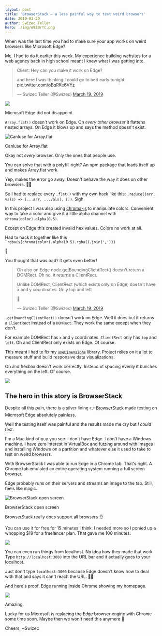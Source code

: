 ```yaml
---
layout: post
title: 'BrowserStack – a less painful way to test weird browsers'
date: 2019-03-20
author: Swizec Teller
hero: ./img/o9Z0rYC.png
---
```

When was the last time you had to make sure your app works on weird browsers like Microsoft Edge?





Me, I had to do it earlier this week. My experience building websites for a web agency back in high school meant I knew what I was getting into.



> Client: Hey can you make it work on Edge?  
>   
> and here I was thinking I could go to bed early tonight [pic.twitter.com/oBqRKe6VYz](https://t.co/oBqRKe6VYz)
>
> — Swizec Teller (@Swizec) [March 19, 2019](https://twitter.com/Swizec/status/1107895195163451393?ref_src=twsrc%5Etfw)



![](./img/media-116a8zosxwA0SI-giphy.gif)



Microsoft Edge did not disappoint.



`Array.flat()` doesn't work on Edge. On _every other browser_ it flattens nested arrays. On Edge it blows up and says the method doesn't exist.



![CanIuse for Array.flat](./img/o9Z0rYC.png)



CanIuse for Array.flat





Okay not _every_ browser. Only the ones that people use.



You can solve that with a polyfill right? An npm package that loads itself up and makes Array.flat work.



Yep, makes the error go away. Doesn't behave the way it does on other browsers. 🤦‍♂️



So I had to replace every `.flat()` with my own hack like this: `.reduce((arr, vals) => [...arr, ...vals], [])`. Sigh



In this project I was also using [chroma-js](https://gka.github.io/chroma.js/) to manipulate colors. Convenient way to take a color and give it a little alpha channel with `chroma(color).alpha(0.5)`.



Except on Edge this created invalid hex values. Colors no work at all.



Had to hack it together like this `` `rgba(${chroma(color).alpha(0.5).rgba().join(',')}) ``



🤨



You thought that was bad? It gets even better!



> Oh also on Edge node.getBoundingClientRect() doesn't return a DOMRect. Oh no, it returns a ClientRect.  
>   
> Unlike DOMRect, ClientRect (which exists only on Edge) doesn't have x and y coordinates. Only top and left  
>   
> 🤨
>
> — Swizec Teller (@Swizec) [March 19, 2019](https://twitter.com/Swizec/status/1107905401276624900?ref_src=twsrc%5Etfw)



`.getBoundingClientRect()` doesn't work on Edge. Well it does but it returns a `ClientRect` instead of a `DOMRect`. They work the same except when they don't.



For example DOMRect has `x` and `y` coordinates. `ClientRect` only has `top` and `left`. Oh and ClientRect only exists on Edge. Of course.



This meant I had to fix my [`useDimensions`](https://github.com/Swizec/useDimensions) library. Project relies on it a lot to measure stuff and build responsive data visualizations.



Oh and flexbox doesn't work correctly. Instead of spacing evenly it bunches everything on the left. Of course.



![](./img/media-26ufcVAp3AiJJsrIs-giphy.gif)



## The hero in this story is BrowserStack



Despite all this pain, there is a silver lining 👉 [BrowserStack](https://www.browserstack.com/) made testing on Microsoft Edge absolutely painless.



Well the testing itself was painful and the results made me cry but _I could test_.



I'm a Mac kind of guy you see. I don't have Edge. I don't have a Windows machine. I have zero interest in VirtualBox and futzing around with images and installing Windows on a partition and whatever else it used to take to test on weird browsers.



With BrowserStack I was able to run Edge in a Chrome tab. That's right. A Chrome tab emulated an entire operating system running a full screen browser.



Edge probably runs on their servers and streams an image to the tab. Still, feels like magic.



![BrowserStack open screen](./img/lGhiEHR.png)



BrowserStack open screen





BrowserStack really does support all browsers 👌



You can use it for free for 15 minutes I think. I needed more so I ponied up a whopping $19 for a freelancer plan. That gave me 100 minutes.



![](./img/GqIcx7k.png)



You can even run things from localhost. No idea how they made that work. Type `http://localhost:3000` into the URL bar and it actually goes to your localhost.



Just don't type `localhost:3000` because Edge doesn't know how to deal with that and says it can't reach the URL. 🤦‍♂️



And here's proof. Edge running inside Chrome showing my homepage.



![](./img/9yvIsIG.png)



Amazing.



Lucky for us Microsoft is replacing the Edge browser engine with Chrome some time soon. Maybe then we won't need this anymore 🤞



Cheers, ~Swizec